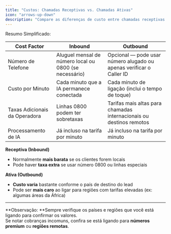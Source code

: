 ```yaml
---
title: "Custos: Chamadas Receptivas vs. Chamadas Ativas"
icon: "arrows-up-down"
description: "Compare as diferenças de custo entre chamadas receptivas (inbound) e chamadas ativas (outbound), incluindo número de telefone e tarifas por minuto"
---
```


Resumo Simplificado:

| **Cost Factor**               | **Inbound**                                            | **Outbound**                                                        |
| ----------------------------- | ------------------------------------------------------ | ------------------------------------------------------------------- |
| Número de Telefone            | Aluguel mensal de número local ou 0800 (se necessário) | Opcional — pode usar número alugado ou apenas verificar o Caller ID |
| Custo por Minuto              | Cada minuto que a IA permanece conectada               | Cada minuto de ligação (inclui o tempo de toque)                    |
| Taxas Adicionais da Operadora | Linhas 0800 podem ter sobretaxas                       | Tarifas mais altas para chamadas internacionais ou destinos remotos |
| Processamento de IA           | Já incluso na tarifa por minuto                        | Já incluso na tarifa por minuto                                     |

**Receptiva (Inbound)**

- Normalmente **mais barata** se os clientes forem locais
- Pode haver **taxa extra** se usar número 0800 ou linhas especiais

**Ativa (Outbound)**

- **Custo varia** bastante conforme o país de destino do lead
- Pode ser **mais caro** ao ligar para regiões com tarifas elevadas (ex: algumas áreas da África)

---

**Observação: **Sempre verifique os países e regiões que você está ligando para confirmar os valores.\
Se notar cobranças incomuns, confira se está ligando para **números premium** ou **regiões remotas**.